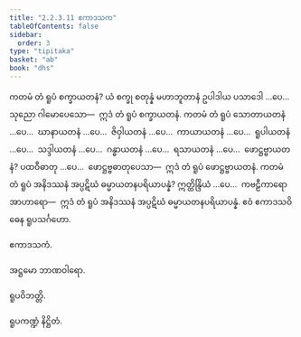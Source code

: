 ```yaml
---
title: "2.2.3.11 ဧကာဒသက"
tableOfContents: false
sidebar:
  order: 3
type: "tipitaka"
basket: "ab"
book: "dhs"
---
```



<DynamicBreadcrumb />

<Division number="982" book="dhs">

<Paragraph number="1645" book="dhs">
ကတမံ တံ ရူပံ စက္ခာယတနံ? ယံ စက္ခု စတုန္နံ မဟာဘူတာနံ ဥပါဒါယ ပသာဒေါ …ပေ…  သုညော ဂါမောပေသော—  ဣဒံ တံ ရူပံ စက္ခာယတနံ.
</Paragraph>

</Division>
<Division number="983" book="dhs">

<Paragraph number="1646" book="dhs">
ကတမံ တံ ရူပံ သောတာယတနံ …ပေ…  ဃာနာယတနံ …ပေ…  ဇိဝှါယတနံ …ပေ…  ကာယာယတနံ …ပေ…  ရူပါယတနံ …ပေ…  သဒ္ဒါယတနံ …ပေ…  ဂန္ဓာယတနံ …ပေ…  ရသာယတနံ …ပေ…  ဖောဋ္ဌဗ္ဗာယတနံ? ပထဝီဓာတု …ပေ…  ဖောဋ္ဌဗ္ဗဓာတုပေသာ—  ဣဒံ တံ ရူပံ ဖောဋ္ဌဗ္ဗာယတနံ.
</Paragraph>

</Division>
<Division number="984" book="dhs">

<Paragraph number="1647" book="dhs">
ကတမံ တံ ရူပံ အနိဒဿနံ အပ္ပဋိဃံ ဓမ္မာယတနပရိယာပန္နံ? ဣတ္ထိန္ဒြိယံ …ပေ…  ကဗဠီကာရော အာဟာရော—  ဣဒံ တံ ရူပံ အနိဒဿနံ အပ္ပဋိဃံ ဓမ္မာယတနပရိယာပန္နံ.

</Paragraph>
</Division>

<Paragraph number="1648" type="center" book="dhs">
ဧဝံ ဧကာဒသဝိဓေန ရူပသင်္ဂဟော.

  
ဧကာဒသကံ.

  
အဋ္ဌမော ဘာဏဝါရော.

  
ရူပဝိဘတ္တိ.



</Paragraph>

<Paragraph number="1649" type="center" book="dhs">
ရူပကဏ္ဍံ နိဋ္ဌိတံ.
</Paragraph>